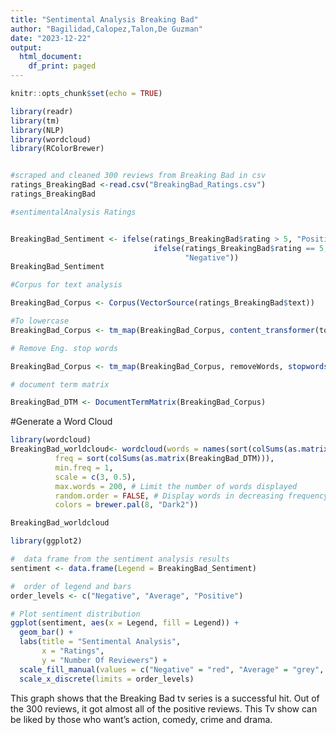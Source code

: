 ```yaml
---
title: "Sentimental Analysis Breaking Bad"
author: "Bagilidad,Calopez,Talon,De Guzman"
date: "2023-12-22"
output:
  html_document:
    df_print: paged
---
```


```r
knitr::opts_chunk$set(echo = TRUE)
```


```r
library(readr)
library(tm)
library(NLP)
library(wordcloud)
library(RColorBrewer)


#scraped and cleaned 300 reviews from Breaking Bad in csv
ratings_BreakingBad <-read.csv("BreakingBad_Ratings.csv")
ratings_BreakingBad

#sentimentalAnalysis Ratings 


BreakingBad_Sentiment <- ifelse(ratings_BreakingBad$rating > 5, "Positive",
                                ifelse(ratings_BreakingBad$rating == 5, "Average",
                                       "Negative"))
BreakingBad_Sentiment

#Corpus for text analysis

BreakingBad_Corpus <- Corpus(VectorSource(ratings_BreakingBad$text))

#To lowercase
BreakingBad_Corpus <- tm_map(BreakingBad_Corpus, content_transformer(tolower))

# Remove Eng. stop words

BreakingBad_Corpus <- tm_map(BreakingBad_Corpus, removeWords, stopwords("en"))

# document term matrix

BreakingBad_DTM <- DocumentTermMatrix(BreakingBad_Corpus)

```
#Generate a Word Cloud
```r
library(wordcloud)
BreakingBad_worldcloud<- wordcloud(words = names(sort(colSums(as.matrix(BreakingBad_DTM)))), 
          freq = sort(colSums(as.matrix(BreakingBad_DTM))),
          min.freq = 1,
          scale = c(3, 0.5),
          max.words = 200, # Limit the number of words displayed
          random.order = FALSE, # Display words in decreasing frequency
          colors = brewer.pal(8, "Dark2"))

BreakingBad_worldcloud

```


```r

library(ggplot2)

#  data frame from the sentiment analysis results
sentiment <- data.frame(Legend = BreakingBad_Sentiment)

#  order of legend and bars
order_levels <- c("Negative", "Average", "Positive")

# Plot sentiment distribution
ggplot(sentiment, aes(x = Legend, fill = Legend)) +
  geom_bar() +
  labs(title = "Sentimental Analysis",
       x = "Ratings",
       y = "Number Of Reviewers") +
  scale_fill_manual(values = c("Negative" = "red", "Average" = "grey", "Positive" = "green")) +
  scale_x_discrete(limits = order_levels)


```

This graph shows that the Breaking Bad tv series is a successful hit. Out of the 300 reviews, it got almost all of the positive reviews. This Tv show can be liked by those who want's action, comedy, crime and drama.
